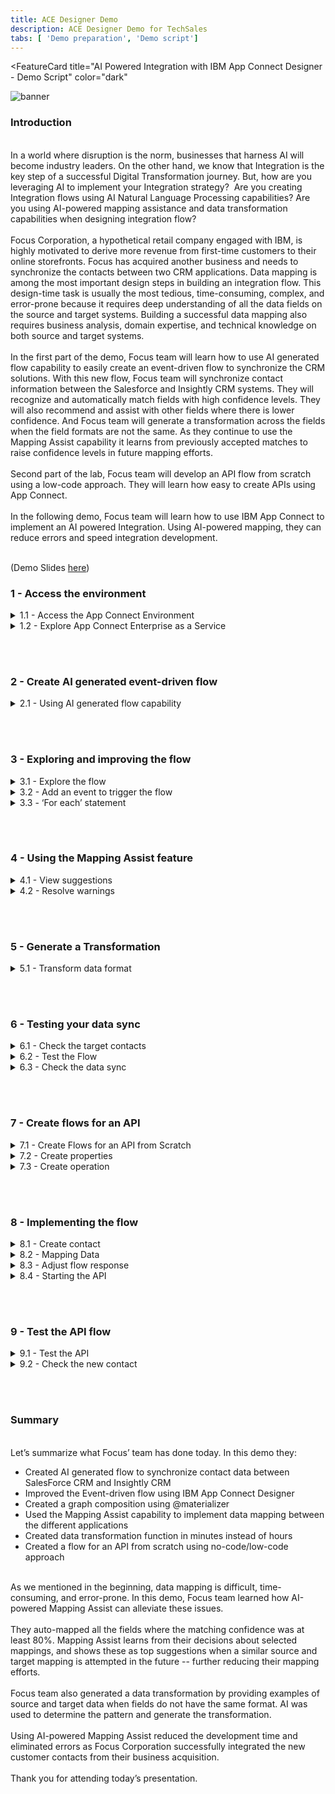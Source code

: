 ```yaml
---
title: ACE Designer Demo
description: ACE Designer Demo for TechSales
tabs: [ 'Demo preparation', 'Demo script']
---
```



<FeatureCard
  title="AI Powered Integration with IBM App Connect Designer - Demo Script"
  color="dark"
  >

![banner](./images/banner-ace-designer.jpg)

</FeatureCard>


<span id="place1"></span>

### **Introduction**
<br/>
In a world where disruption is the norm, businesses that harness AI will become industry leaders. On the other hand, we know that Integration is the key step of a successful Digital Transformation journey. But, how are you leveraging AI to implement your Integration strategy?  Are you creating Integration flows using AI Natural Language Processing capabilities? Are you using AI-powered mapping assistance and data transformation capabilities when designing integration flow?
<br/><br/>
Focus Corporation, a hypothetical retail company engaged with IBM, is highly motivated to derive more revenue from first-time customers to their online storefronts. Focus has acquired another business and needs to synchronize the contacts between two CRM applications. Data mapping is among the most important design steps in building an integration flow. This design-time task is usually the most tedious, time-consuming, complex, and error-prone because it requires deep understanding of all the data fields on the source and target systems. Building a successful data mapping also requires business analysis, domain expertise, and technical knowledge on both source and target systems.
<br/><br/>
In the first part of the demo, Focus team will learn how to use AI generated flow capability to easily create an event-driven flow to synchronize the CRM solutions. With this new flow, Focus team will synchronize contact information between the Salesforce and Insightly CRM systems. They will recognize and automatically match fields with high confidence levels. They will also recommend and assist with other fields where there is lower confidence. And Focus team will generate a transformation across the fields when the field formats are not the same. As they continue to use the Mapping Assist capability it learns from previously accepted matches to raise confidence levels in future mapping efforts.
<br/><br/>
Second part of the lab, Focus team will develop an API flow from scratch using a low-code approach. They will learn how easy to create APIs using App Connect.
<br/><br/>
In the following demo, Focus team will learn how to use IBM App Connect to implement an AI powered Integration. Using AI-powered mapping, they can reduce errors and speed integration development.
<br/><br/>

(Demo Slides <a href="https://github.com/ibm-integration/learninghub/blob/main/src/pages/demos/apic-tech-graphql/files/APICGraphQLSlides.pptx" target="_blank" rel="noreferrer">here</a>)
<br/>


### **1 - Access the environment**

<details>
<summary>1.1 - Access the App Connect Environment</summary><br/>

**Narration**

IBM App Connect is an industry-leading integration solution that connects any of your applications and data, no matter where they reside. With hundreds of prebuilt connectors and customizable templates, App Connect helps users of all skill levels rapidly connect Software as a Service (SaaS) applications and build integration flows.

Focus would like to explore how IBM App Connect will support them to eliminate digital silos to power their business. For this demo, they are using a trial account of IBM App Connect Enterprise as a Service on AWS.

<hr/><br/>

**Action** &nbsp; 1.1.1

In your email inbox (that you used to create the App Connect trial account), search for **IBM SaaS** (1), open the ”**Your IBM App Connect trial is ready**” email (2).

  ![](images/ace-access-1.png)

<hr/><br/>


**Action** &nbsp; 1.1.2

Now, click the **Access trial** button.

  ![](images/ace-access-2.png)

<hr/><br/>


**Action** &nbsp; 1.1.3

**Log in** with your App Connect *username* and *password*.

  ![](images/ace-access-3.png)

***
</details>


<details>
<summary>1.2 - Explore App Connect Enterprise as a Service</summary><br/>

**Narration**

Welcome to IBM App Connect Designer. With App Connect Designer you can easily create and test integrations that connect your applications without the need for coding.  Let's have a look around App Connect Designer.

In the home page, Focus can get started with creating and importing flows.

In the Designer dashboard page, Focus team will be able to monitor, edit, or delete their flows. They can also create more flows from this dashboard. They will do it, later

In the Monitor page, they are able to see CPU and memory usage date for the integration runtimes.  Summary data is shown in graphs and tables, and they can drill down to see more detailed data.

In the Catalog page, Focus can lists all the applications and APIs and the associated events and actions that they can add to their flows.  Here, they can connect App Connect to their application accounts on the catalog tab, or they can choose to connect to them when they create their flows. By now, they already have two connected acccounts: Insightly and Salesforce. These connectors were pre-configured and they are ready to be used.

In the Templates page, Focus can explore the templates gallery, where they’ll find templates that cover a range of cognitive, marketing, sales, support, business ops, e-commerce, and finance use cases.

In the Logs page, they are able to see recent logs for their integrations and audit activity.

In the Setting page, Focus can connect App Connect to their applications on a private network, to enable artificial intelligence (AI) features, and to generate credentials to access the public API.

IBM App Connect Enterprise as a Service provides App Connect Designer and App Connect Dashboard environments for authoring and running integrations. Each environment provides tools and resources to create and deploy your integrations. You can switch between your App Connect Designer and App Connect Dashboard instances by using the instance switcher on the header.

<hr/><br/>

**Action** &nbsp; 1.2.1

If necessary close the tour dialog (click on **Maybe later** button). Show the **home page** and click on **Dashboard** button on the left menu.

  ![](images/aces-aws-intro-1.png)

<hr/><br/>


**Action** &nbsp; 1.2.2

Show the Designer Dashboard page and click on **Monitor** button on the left menu.

  ![](images/aces-aws-intro-2.png)

<hr/><br/>


**Action** &nbsp; 1.2.3

Show the Monitor page and click on **Catalog** button on the left menu.

  ![](images/aces-aws-intro-3.png)

<hr/><br/>


**Action** &nbsp; 1.2.4

Show the Catalog page and click on **Templates** button on the left menu.

  ![](images/aces-aws-intro-4.png)

<hr/><br/>


**Action** &nbsp; 1.2.5

Show the Templates page and click on **Logs** button on the left menu.

  ![](images/aces-aws-intro-5.png)

<hr/><br/>


**Action** &nbsp; 1.2.6

Show the Logs page and click on **Settings** button on the left menu.

  ![](images/aces-aws-intro-6.png)

<hr/><br/>


**Action** &nbsp; 1.2.7

Show the Settings page and click on **Dashboard** button on the left menu.

  ![](images/aces-aws-intro-7.png)


***
</details>

<br/><br/>

### **2 - Create  AI generated event-driven flow**

<details>
<summary>2.1 - Using AI generated flow capability</summary><br/>

**Narration**

To transform a natural language description into an event-driven flow, IBM App Connect  connects to a service that is called Experimental Flow Generator. Experimental Flow Generator uses NLP to parse the natural language description that you provide, and AI to generate a flow template. This feature helps business users to quickly transform a natural language description into an event-driven flow, without needing any knowledge of flow design.

You start by entering a sentence in plain English that describes your integration. You then review the template that is generated and, if necessary, refine your description to generate a more appropriate template. Let's try a first scenario about ServiceNow integration and Trello.

As you can see, Focus team receives an auto-generated flow, editable in Designer, based on a simple text sequence. But, let's focus on Focus CRM synchronization scenario.

Focus Integration team would like to get contacts from Salesforce and copy them to the new Insightly CRM, let's try it!

Voila! Here they have their AI generated flow, when they're ready, they open the template in the flow editor, where they can connect to their accounts, map data between their applications, and customize their flow.

<hr/><br/>


**Action** &nbsp; 2.1.1

Click **Create > AI-generated flow**.

  ![](images/ai-generated-1.png)

<hr/><br/>


**Action** &nbsp; 2.1.2

Type the following sentence: "**Send a slack message when a new ticket is created in ServiceNow**”, then press **Enter**.

  ![](images/ai-generated-2.png)

<hr/><br/>


**Action** &nbsp; 2.1.3

Type the following sentence: "**Get contacts from Salesforce and copy it to Insightly**”, then press **Enter**.

  ![](images/ai-generated-3.png)

<hr/><br/>


**Action** &nbsp; 2.1.4

Click **Open in Designer**.

  ![](images/ai-generated-4.png)

***
</details>


<br/><br/>

### **3 - Exploring and improving the flow**
<details>
<summary>3.1 - Explore the flow</summary><br/>

**Narration**

Here Focus team can see their initial flow, which initially has a Salesforce integration to retrieve contacts and an Insightly integration to create a new content. They will use the designer flow editor to edit and change their flow to add the necessary additional steps.

The connectors are already using the pre-configured accounts. However they need to do some adjusts to finalize the flow.

First, Focus team configures the Salesforce node to limit a maximum number of items to retrieve.  Here, they can see there is a error message in Insightly integration, this message is informing that Focus team needs to inform the First name field in the new CRM. They will need to mapping fields between Salesforce and Insightly. They will do it later taking advantage of the AI capabilities from IBM App Connect.

<hr/><br/>


**Action** &nbsp; 3.1.1

Click on **Salesforce Retrieve contacts** node.

  ![](images/explore-flow-1.png)

<hr/><br/>


**Action** &nbsp; 3.1.2

Click on **Process 10 items from the collection**.

  ![](images/explore-flow-2.png)

<hr/><br/>


**Action** &nbsp; 3.1.3

Click on **Insightly Create contact** node.

  ![](images/explore-flow-3.png)

<hr/><br/>


**Action** &nbsp; 3.1.4

Show the error message “**First Name: This field is required**”.

  ![](images/explore-flow-4.png)

***
</details>


<details>
<summary>3.2 - Add an event to trigger the flow</summary><br/>

**Narration**

In an event-driven flow, you identify an event that can occur, which automatically triggers defined actions in one or more applications. An event can be considered as a change or an activity that occurs in an application.

Now, Focus team needs to specify the event that triggers the flow. The event might be something that happens in an application, or they might decide to start the flow on a schedule.

This flow will run when it is called from another flow. Because of it, Focus team selects the Callable flow Input option.

<hr/><br/>

**Action** &nbsp; 3.2.1

Click on the initial **Plus** icon

  ![](images/event-trigger-1.png)

<hr/><br/>


**Action** &nbsp; 3.2.2

Show the available **Applications triggers** and open the **Toolbox** tab.

  ![](images/event-trigger-2.png)

<hr/><br/>


**Action** &nbsp; 3.2.3

Show the **Scheduler trigger** and open the **Applications** tab.

  ![](images/event-trigger-3.png)

<hr/><br/>


**Action** &nbsp; 3.2.4

Scroll down and select the **Callable flow** option and click on **Input link**.

  ![](images/event-trigger-4.png)


***
</details>



<details>
<summary>3.3 - ‘For each’ statement</summary><br/>

**Narration**

Now, we need to add a ‘for each’ statement because we need to retrieve all of the contacts from Salesforce. For each contact, we need to create a contact in the Insightly CRM. We’ll select the “Salesforce Contacts” object as the object to be processed.

Now, they need to move the Insighlty integration to be executed inside the For each loop.

<hr/><br/>

**Action** &nbsp; 3.3.1

Click the **Plus** icon after the salesforce node.

  ![](images/for-each-1.png)


<hr/><br/>

**Action** &nbsp; 3.3.2

Then, open the **Toolbox** tab (1) and select the **For each** statement (2).

  ![](images/for-each-2.png)

<hr/><br/>

**Action** &nbsp; 3.3.3

Enter **Contacts** in the *Select the collection of items to process* field (1), and select the **Salesforce Contacts** object (2).

  ![](images/for-each-3.png)

<hr/><br/>

**Action** &nbsp; 3.3.4

Drag and drop the **Insightly** node to the **For each** loop.

  ![](images/for-each-4.png)

***
</details>


<br/><br/>


### **4 - Using the Mapping Assist feature**
<details>
<summary>4.1 - View suggestions</summary><br/>

**Narration**

In the node, Focus team can manually define the map between the Salesforce and Insightly fields. However, this is difficult because there are lots of fields, and the products will probably have different field names for the same objects.

With Mapping Assist, they don’t need to type all of these mappings. They’ll use AI to simplify their work! Once Insightly’s ‘Create Contact’ node is added, mapping suggestions are automatically generated. The best possible matches (top suggestions) are presented, which can be automatically inserted into fields with a single click. These top suggestions have an 80% (or higher) confidence score, and the count (20+ suggestions) identifies the total number of fields that will be populated with mappings.

By clicking “Generate or Preview mapping suggestions”, all suggestions with a confidence score of at least 80% are automatically displayed into Insightly’s ‘Create Contact’ node. Note that there are suggestions for simple fields as well as for more complex, nested fields. Mapping Assist uses a pre-trained AI algorithm to provide intelligent, customized data map suggestions. From this interface, they can clear the suggestions, or they can accept and apply the suggestions.

<hr/><br/>


**Action** &nbsp; 4.1.1

Open the **Insightly Create contact** node.

  ![](images/mapping-assist-1.png)

Note: If you see an error message when open the Insightly node, refresh the page or go to the Dashboard page and open the *flow* again.

<hr/><br/>


**Action** &nbsp; 4.1.2

Click **Generate mapping suggestions** button.

  ![](images/mapping-assist-2.png)


<hr/><br/>


**Action** &nbsp; 4.1.3

Show the list of suggestions (1) and click **Apply suggestions** (2).

  ![](images/mapping-assist-3.png)

***
</details>


<details>
<summary>4.2 - Resolve warnings</summary><br/>

**Narration**

Mapping Assist’s AI algorithm sometimes finds multiple high-confidence mapping possibilities. When this occurs, we need to decide which mapping we want to accept.

<hr/><br/>


**Action** &nbsp; 4.2.1

You may or may not see this situation. When this happens, a **warning** message is shown. You need to resolve any/all fields where this occurs. In the picture below, there is an issue with the First name field. Delete the field name that is currently mapped to the field with the warning.

  ![](images/resolve-warnings-1.png)

<hr/><br/>


**Action** &nbsp; 4.2.2

Click the **selection list** icon next to the field (1), and select the mapping option listed with the “**For Each**” option from the displayed list (2). Repeat these steps for each field that has a warning.

  ![](images/resolve-warnings-2.png)


***
</details>



<br/><br/>

### **5 - Generate a Transformation**
<details>
<summary>5.1 - Transform data format</summary><br/>

**Narration**

In some situations, a direct mapping may not be adequate, for instance the data format of the “source” does not match the data format of the “target” field. In this situation you can generate a JSONata expression to define how the source data should be presented in the target application. JSONata is a declarative open-source query and transformation language for JSON data.

Focus will explore it with the ‘Assistant’s Name’ field. They select “Generate transformation”. The ‘Generate transformation’ panel opens with five blank sources and corresponding target fields that they can use for mapping data formats. They’ll need to provide at least five examples of source and target formats for IBM App Connect to generate the transformation formula.

Using IBM App Connect and the Mapping Assist capability, they were able to easily create a data sync between two CRM solutions without needing to write any code.

<hr/><br/>


**Action** &nbsp; 5.1.1

Click on the **Assistant name** field, and select the **For each: Salesforce Contact/Contact > Assistant Name**.

  ![](images/data-assist-1.png)

<hr/><br/>


**Action** &nbsp; 5.1.2

Click on **Transform data format** (2).

  ![](images/data-assist-2.png)

<hr/><br/>



**Action** &nbsp; 5.1.3

On the **Generate transformation** dialog, enter **Michael Jordan** as the first source name, and enter **M. Jordan** under **‘Assistant name’ examples (target)**. Repeat the same steps to include four more assistants’ names using the same transformation format (e.g., **Magic Johnson**, **M. Johnson**; **Larry Bird**, **L. Bird**; **Charles Barkley**, **C. Barkley**; **Patrick Ewing**, **P. Ewing**) (1). Click **Transform data format** (2), and click **Insert transformation** (3).

  ![](images/data-assist-3.png)

<br/>

***
</details>

<br/><br/>

### **6 - Testing your data sync**
<details>
<summary>6.1 - Check the target contacts</summary><br/>

**Narration**

Before Focus team start to test their data sync flow, they need to check the contacts that they have available. They just need to open the pre-created Insightly CRM account and see the available contacts before they execute the flow. As they can confirm, they have approximately 20 pre-created contacts, each with pictures. After the test of their flow, they should have two or three new contacts without pictures.

<hr/><br/>


**Action** &nbsp; 6.1.1

Open your **Insightly** home page (1). Open the **Contacts** view (2).

  ![](images/check-target-1.png)

<hr/><br/>


**Action** &nbsp; 6.1.2

Notice that there are approximately 20 pre-created contacts, each with pictures.

  ![](images/check-target-2.png)


***
</details>


<details>
<summary>6.2 - Test the Flow</summary><br/>

**Narration**

Focus team is able to test the flow using the IBM App Connect Designer page, They just need to click on “Try this flow” button.

<hr/><br/>

**Action** &nbsp; 6.2.1

Back to App Connect Designer page, click on **Try this flow** button.

  ![](images/test-sync-1.png)

<hr/><br/>


**Action** &nbsp; 6.2.2

Click **Continue** to confirm that you want to proceed with the test.

  ![](images/test-sync-2.png)

<hr/><br/>


**Action** &nbsp; 6.2.3

Click on **View details** button.

  ![](images/test-sync-3.png)

<hr/><br/>


**Action** &nbsp; 6.2.4

Show the Test results dialog with the **200** result and the successful message: “**The flow test completed successfully**”.

  ![](images/test-sync-4.png)

<hr/><br/>


**Action** &nbsp; 6.2.5

Click on **Dashboard** link on breadcrumbs to return to the Dashboard page.

  ![](images/test-sync-5.png)

***
</details>


<details>
<summary>6.3 - Check the data sync</summary><br/>

**Narration**

Now they can check the new contacts. They should have at least two new contacts. They just need to refresh the ‘Contacts’ page, and here are their new contacts. They can check the contact to see the new ‘Assistant Name’ format.

Great! Everything works as expected.

<hr/><br/>

**Action** &nbsp; 6.3.1

Go back to Insightly’s **Contacts** page and refresh the page.

  ![](images/check-sync-1.png)

<hr/><br/>


**Action** &nbsp; 6.3.2

Explore the **new contacts** (without the sample_data tags).

  ![](images/apic-proxy-8.png)

<hr/><br/>


**Action** &nbsp; 6.3.3

Click one of the contacts without a picture (1), and show the new format of **Assistant Name** based on the function we defined in the flow (2).

  ![](images/apic-proxy-9.png)


***
</details>

<br/><br/>


### **7 - Create flows for an API**
<details>
<summary>7.1 - Create Flows for an API from Scratch</summary><br/>

**Narration**

Focus team learned how easy is to create event-driven flow using the AI Generated flow capability. But before move to the new Insightly CRM, they would like to provide an easy way for current developers to consume the old CRM without need to access Salesforce. Because of that, they would like to see how eay is to create a flow for an API from scratch on IBM App Connect.

A flow for an API (alternatively referred to as an API flow) contains a request, actions for one or more target applications, and a response. The flow is triggered by calling the API operation such as from mobile and web applications.

Focus team uses the IBM App Connect Dashboard to create a flow for an API.

<hr/><br/>


**Action** &nbsp; 7.1.1

Click **Create** button (1) and select **Flows for an API** (2).

  ![](images/api-flow-1.png)

<hr/><br/>

**Action** &nbsp; 7.1.2

Rename the API to **Customer API** (1), name the model to **Customer** (2), and click the **Create model** button (3).

  ![](images/api-flow-2.png)

***
</details>

<details>
<summary>7.2 - Create properties</summary><br/>

**Narration**

Focus team starts by adding properties to their Customer model. There will be an ID, FirstName, LastName, Email. As we can see, they are developing their API based on a model. It’s completely model-driven, and they’ve just modeled their ‘Customer’ object. Next, they’ll design and implement the operation that is related to this ‘Customer’ model.

<hr/><br/>


**Action** &nbsp; 7.2.1

In the property name, enter **CustomerID** and click **Add property**. Repeat the same steps to include **FirstName**, **LastName** and **Email** (1). Click **Operations** (2).

  ![](images/create-prop-1.png)


***
</details>

<details>
<summary>7.3 - Create operation</summary><br/>

**Narration**

To define how the API interacts with the object, they need to define the operations. First they will add an operation to create an object. Later, they can improve this model by adding operations to retrieve, update or delete an object. First, Focus Integration team will define the “Create Customer” operation.


<hr/><br/>

**Action** &nbsp; 7.3.1

Click the **Select an operation to add** dropdown (1). And select **Create Customer** (2).

  ![](images/create-oper-1.png)


<hr/><br/>

**Action** &nbsp; 7.3.2

Click **Implement flow**.

  ![](images/create-oper-2.png)


***
</details>

<br/><br/>

### **8 - Implementing the flow**
<details>
<summary>8.1 - Create contact</summary><br/>

**Narration**

Here Focus team can see their initial flow, which initially has just a ‘Request’ node and a ‘Response’ node. They will use the designer flow editor to edit and change their flow to add the necessary additional steps.

Focus API will be easy to create. The API will create a contact in Salesforce. They just need to include the Salesforce connector and select the “Create contact” operation.


<hr/><br/>

**Action** &nbsp; 8.1.1

Click the **Plus** icon (1). Search for the **Salesforce** connector (2).

  ![](images/create-contact-1.png)

<hr/><br/>

**Action** &nbsp; 8.1.2

From your pre-configured Salesforce connector, select **Contacts > Create contact**.

  ![](images/create-contact-2.png)


***
</details>

<details>
<summary>8.2 - Mapping Data</summary><br/>

**Narration**

Now, Focus team needs to map fields from the request into the Salesforce Create contact action. Because they already knows the Mapping Assist capability from IBM App Connect, it is really simple to do it. They just need to put AI to simplify their work.

<hr/><br/>

**Action** &nbsp; 8.2.1

Click **Generate mapping suggestions** button.

  ![](images/map-data-1.png)

<hr/><br/>

**Action** &nbsp; 8.2.2

Click **Apply suggestions** button.

  ![](images/map-data-2.png)



***
</details>

<details>
<summary>8.3 - Adjust flow response</summary><br/>

**Narration**

To finalize the API, Focus team needs to adjust the response that is returned when the flow is called. This response serves to close the API flow and is a required construct. Map the available fields from the Salesforce Create contact action to the response.

<hr/><br/>


**Action** &nbsp; 8.3.1

Click the **Response** node.

  ![](images/adjust-response-1.png)

<hr/><br/>


**Action** &nbsp; 8.3.2

For the mandatory response field **CustomerID** (1), map to the **Salesforce field Contact ID**.

  ![](images/adjust-response-2.png)

***
</details>

<details>
<summary>8.4 - Starting the API</summary><br/>

**Narration**

Great, the API is ready, now Focus team just need to start the API.

<hr/><br/>


**Action** &nbsp; 8.4.1

Click **Done** to return to your model.

  ![](images/start-api-1.png)

<hr/><br/>


**Action** &nbsp; 8.4.2

**Start** your flow.

  ![](images/start-api-2.png)

***
</details>

<br/><br/>

### **9 - Test the API flow**
<details>
<summary>9.1 - Test the API</summary><br/>

**Narration**

With the API started, they are able to use the Test tab of IBM App Connect to test the new API.

<hr/><br/>


**Action** &nbsp; 9.1.1

Open the **Test** tab (1). Click **POST /Customer** (2) and open the **Try it** tab (3).

  ![](images/test-api-1.png)


<hr/><br/>

**Action** &nbsp; 9.1.2

Scroll down to see the body field, and click **Generate** (1) to create some dummy body content. Click **Send** (2), and you should see a **201 Created** response (3).

  ![](images/test-api-2.png)


***
</details>

<details>
<summary>9.2 - Check the new contact</summary><br/>

**Narration**

To validate the API, Focus team will check the new contact in SalesForce. They just need to check the ‘Contacts’ page, and here is the new contact.

Great! Everything works as expected.


<hr/><br/>

**Action** &nbsp; 9.2.1

Log in with your **Salesforce Dev account**. Open the **App Launcher** menu (1). Search for **Contacts**. And select the **Contacts** items (3).

  ![](images/check-contact-1.png)

<hr/><br/>


**Action** &nbsp; 9.2.2

Scroll down to check if your new contact is included in the list. Open the **new contact**.

  ![](images/check-contact-2.png)

<hr/><br/>


**Action** &nbsp; 9.2.3

Open the **Details** page.

  ![](images/check-contact-3.png)


<hr/><br/>


**Action** &nbsp; 9.2.4

Check the contact *Name* and *Email*.

  ![](images/check-contact-4.png)

***
</details>


<br/><br/>

### **Summary**

<br/>
Let’s summarize what Focus’ team has done today. In this demo they: <br/>
<ul>
<li>Created AI generated flow to synchronize contact data between SalesForce CRM and Insightly CRM</li>
<li>Improved the Event-driven flow using IBM App Connect Designer</li>
<li>Created a graph composition using @materializer</li>
<li>Used the Mapping Assist capability to implement data mapping between the different applications</li>
<li>Created data transformation function in minutes instead of hours</li>
<li>Created a flow for an API from scratch using no-code/low-code approach</li>
</ul><br/>
As we mentioned in the beginning, data mapping is difficult, time-consuming, and error-prone. In this demo, Focus team learned how AI-powered Mapping Assist can alleviate these issues.
<br/><br/>
They auto-mapped all the fields where the matching confidence was at least 80%. Mapping Assist learns from their decisions about selected mappings, and shows these as top suggestions when a similar source and target mapping is attempted in the future -- further reducing their mapping efforts.
<br/><br/>
Focus team also generated a data transformation by providing examples of source and target data when fields do not have the same format. AI was used to determine the pattern and generate the transformation.
<br/><br/>
Using AI-powered Mapping Assist reduced the development time and eliminated errors as Focus Corporation successfully integrated the new customer contacts from their business acquisition.
<br/><br/>
Thank you for attending today’s presentation.
<br/>
